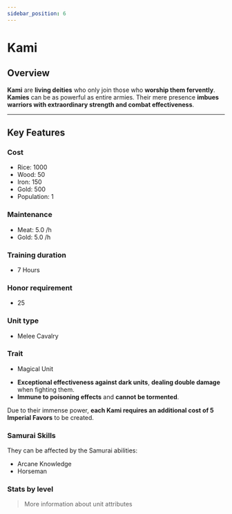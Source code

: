 ```yaml
---
sidebar_position: 6
---
```



# Kami

## Overview

**Kami** are **living deities** who only join those who **worship them fervently**. **Kamies** can be as powerful as entire armies. Their mere presence **imbues warriors with extraordinary strength and combat effectiveness**.  

---

## Key Features

### Cost
- Rice: 1000  
- Wood: 50  
- Iron: 150  
- Gold: 500  
- Population: 1

### Maintenance
- Meat: 5.0 /h  
- Gold: 5.0 /h

### Training duration
- 7 Hours

### Honor requirement
- 25

### Unit type
- <Link to="../#melee-cavalry">Melee Cavalry</Link>

### Trait
- <Link to="../#magical-units">Magical Unit</Link>

<Admonition type="tip" title="Special Effect – Divine Wrath">
  <ul>
    <li><strong>Exceptional effectiveness against dark units</strong>, <strong>dealing double damage</strong> when fighting them.</li>
    <li><strong>Immune to poisoning effects</strong> and <strong>cannot be tormented</strong>.</li>
  </ul>
</Admonition>

<Admonition type="note">
  Due to their immense power, <strong>each Kami requires an additional cost of 5 Imperial Favors</strong> to be created.
</Admonition>

### Samurai Skills  
They can be affected by the Samurai abilities:  
- <Link to="../../samurais/knowledge-skills#arcane-knowledge">Arcane Knowledge</Link>  
- <Link to="../../samurais/reasoning-skills#horseman">Horseman</Link>

### Stats by level

<UnitStatsTable unitName="Kami" />

> <Link to="../#attributes">More information about unit attributes</Link>
